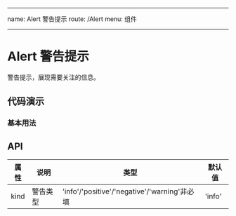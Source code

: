 <!--
 * @Author: chen
 * @Date: 2021-11-23 15:53:55
 * @LastEditTime: 2021-11-23 18:31:40
 * @Description:警告提示组件
-->

---

name: Alert 警告提示 route: /Alert menu: 组件

---


# Alert 警告提示

警告提示，展现需要关注的信息。

## 代码演示

### 基本用法

<HappyBox code={BasicDemoCode} title="基本用法" desc="使用kind控制Alert类型">
  <BasicDemo />
</HappyBox>

## API

| 属性 | 说明     | 类型                                         | 默认值 |
| ---- | -------- | -------------------------------------------- | ------ |
| kind | 警告类型 | 'info'/'positive'/'negative'/'warning'非必填 | 'info' |
